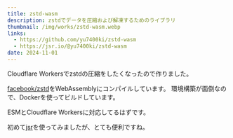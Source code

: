 ```yaml
---
title: zstd-wasm
description: zstdでデータを圧縮および解凍するためのライブラリ
thumbnail: /img/works/zstd-wasm.webp
links:
  - https://github.com/yu7400ki/zstd-wasm
  - https://jsr.io/@yu7400ki/zstd-wasm
date: 2024-11-01
---
```


Cloudflare Workersでzstdの圧縮をしたくなったので作りました。

[facebook/zstd](https://github.com/facebook/zstd)をWebAssemblyにコンパイルしています。
環境構築が面倒なので、Dockerを使ってビルドしています。

ESMとCloudflare Workersに対応してるはずです。

初めて[jsr](https://jsr.io)を使ってみましたが、とても便利ですね。
